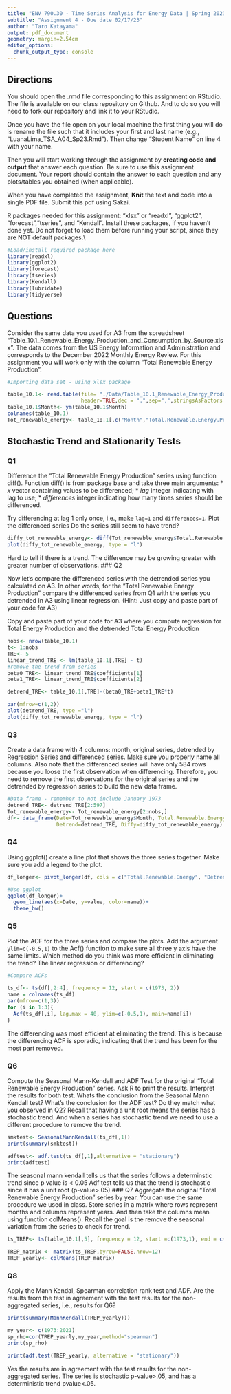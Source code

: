 ```yaml
---
title: "ENV 790.30 - Time Series Analysis for Energy Data | Spring 2023"
subtitle: "Assignment 4 - Due date 02/17/23"
author: "Taro Katayama"
output: pdf_document
geometry: margin=2.54cm
editor_options: 
  chunk_output_type: console
---
```

  
## Directions
  
You should open the .rmd file corresponding to this assignment on RStudio. The file is available on our class repository on Github. And to do so you will need to fork our repository and link it to your RStudio.  

Once you have the file open on your local machine the first thing you will do is rename the file such that it includes your first and last name (e.g., "LuanaLima_TSA_A04_Sp23.Rmd"). Then change "Student Name" on line 4 with your name. 

Then you will start working through the assignment by  **creating code and output** that answer each question. Be sure to use this assignment document. Your report should contain the answer to each question and any plots/tables you obtained (when applicable).

When you have completed the assignment, **Knit** the text and code into a single PDF file. Submit this pdf using Sakai. 

R packages needed for this assignment: "xlsx" or "readxl", "ggplot2", "forecast","tseries", and "Kendall". Install these packages, if you haven't done yet. Do not forget to load them before running your script, since they are NOT default packages.\\

```r
#Load/install required package here
library(readxl)
library(ggplot2)
library(forecast)
library(tseries)
library(Kendall)
library(lubridate)
library(tidyverse)
```

## Questions 

Consider the same data you used for A3 from the spreadsheet "Table_10.1_Renewable_Energy_Production_and_Consumption_by_Source.xlsx". The data comes from the US Energy Information and Administration and corresponds to the December 2022 Monthly Energy Review. For this assignment you will work only with the column "Total Renewable Energy Production". 


```r
#Importing data set - using xlsx package

table_10.1<- read.table(file= "./Data/Table_10.1_Renewable_Energy_Production_and_Consumption_by_Source-Edit.csv",
                        header=TRUE,dec = ".",sep=",",stringsAsFactors = TRUE)
table_10.1$Month<- ym(table_10.1$Month)
colnames(table_10.1)
Tot_renewable_energy<- table_10.1[,c("Month","Total.Renewable.Energy.Production")]
```


## Stochastic Trend and Stationarity Tests

### Q1

Difference the "Total Renewable Energy Production" series using function diff(). Function diff() is from package base and take three main arguments:
* *x* vector containing values to be differenced;
* *lag* integer indicating with lag to use;
* *differences* integer indicating how many times series should be differenced.

Try differencing at lag 1 only once, i.e., make `lag=1` and `differences=1`. Plot the differenced series Do the series still seem to have trend?

```r
diffy_tot_renewable_energy<- diff(Tot_renewable_energy$Total.Renewable.Energy.Production, lag = 1, differences = 1)
plot(diffy_tot_renewable_energy, type = "l")

```
Hard to tell if there is a trend. The difference may be growing greater with greater number of observations. 
### Q2

Now let's compare the differenced series with the detrended series you calculated on A3. In other words, for the "Total Renewable Energy Production" compare the differenced series from Q1 with the series you detrended in A3 using linear regression. (Hint: Just copy and paste part of your code for A3)

Copy and paste part of your code for A3 where you compute regression for Total Energy Production and the detrended Total Energy Production

```r
nobs<- nrow(table_10.1)
t<- 1:nobs
TRE<- 5
linear_trend_TRE <- lm(table_10.1[,TRE] ~ t)
#remove the trend from series
beta0_TRE<- linear_trend_TRE$coefficients[1]
beta1_TRE<- linear_trend_TRE$coefficients[2]

detrend_TRE<- table_10.1[,TRE]-(beta0_TRE+beta1_TRE*t)

par(mfrow=c(1,2))
plot(detrend_TRE, type ="l")
plot(diffy_tot_renewable_energy, type = "l")

```

### Q3
Create a data frame with 4 columns: month, original series, detrended by Regression Series and differenced series. Make sure you properly name all columns. Also note that the differenced series will have only 584 rows because you loose the first observation when differencing. Therefore, you need to remove the first observations for the original series and the detrended by regression series to build the new data frame.

```r
#Data frame - remember to not include January 1973
detrend_TRE<- detrend_TRE[2:597]
Tot_renewable_energy<- Tot_renewable_energy[2:nobs,]
df<- data_frame(Date=Tot_renewable_energy$Month, Total.Renewable.Energy=Tot_renewable_energy$Total.Renewable.Energy.Production,
                Detrend=detrend_TRE, Diffy=diffy_tot_renewable_energy)
```

### Q4
Using ggplot() create a line plot that shows the three series together. Make sure you add a legend to the plot.

```r
df_longer<- pivot_longer(df, cols = c("Total.Renewable.Energy", "Detrend", "Diffy"))

#Use ggplot
ggplot(df_longer)+
  geom_line(aes(x=Date, y=value, color=name))+
  theme_bw()
```


### Q5
Plot the ACF for the three series and compare the plots. Add the argument `ylim=c(-0.5,1)` to the Acf() function to make sure all three y axis have the same limits. Which method do you think was more efficient in eliminating the trend? The linear regression or differencing?

```r
#Compare ACFs

ts_df<- ts(df[,2:4], frequency = 12, start = c(1973, 2))
name = colnames(ts_df)
par(mfrow=c(1,3))
for (i in 1:3){
  Acf(ts_df[,i], lag.max = 40, ylim=c(-0.5,1), main=name[i])
}
```
The differencing was most efficient at eliminating the trend. This is because the differencing ACF is sporadic, indicating that the trend has been for the most part removed. 

### Q6
Compute the Seasonal Mann-Kendall and ADF Test for the original "Total Renewable Energy Production" series. Ask R to print the results. Interpret the results for both test. Whats the conclusion from the Seasonal Mann Kendall test? What's the conclusion for the ADF test? Do they match what you observed in Q2? Recall that having a unit root means the series has a stochastic trend. And when a series has stochastic trend we need to use a different procedure to remove the trend.

```r
smktest<- SeasonalMannKendall(ts_df[,1])
print(summary(smktest))

adftest<- adf.test(ts_df[,1],alternative = "stationary")
print(adftest)
```
The seasonal mann kendall tells us that the series follows a determinstic trend since p value is < 0.05
Adf test tells us that the trend is stochastic since it has a unit root (p-value>.05)
### Q7
Aggregate the original "Total Renewable Energy Production" series by year. You can use the same procedure we used in class. Store series in a matrix where rows represent months and columns represent years. And then take the columns mean using function colMeans(). Recall the goal is the remove the seasonal variation from the series to check for trend. 

```r
ts_TREP<- ts(table_10.1[,5], frequency = 12, start =c(1973,1), end = c(2021,12))

TREP_matrix <- matrix(ts_TREP,byrow=FALSE,nrow=12)
TREP_yearly<- colMeans(TREP_matrix)
```

### Q8
Apply the Mann Kendal, Spearman correlation rank test and ADF. Are the results from the test in agreement with the test results for the non-aggregated series, i.e., results for Q6?

```r
print(summary(MannKendall(TREP_yearly)))

my_year<- c(1973:2021)
sp_rho=cor(TREP_yearly,my_year,method="spearman")
print(sp_rho)

print(adf.test(TREP_yearly, alternative = "stationary"))
```
Yes the results are in agreement with the test results for the non-aggregated series. The series is stochastic p-value>.05, and has a deterministic trend pvalue<.05.
